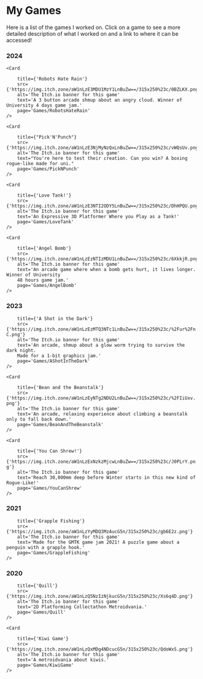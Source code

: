 

# My Games

Here is a list of the games I worked on.
Click on a game to see a more detailed description of what I worked on and a link to where it can be
accessed!

### 2024

<div className={styles.cardsContainer}>

    <Card 

        title={'Robots Hate Rain'}
        src={'https://img.itch.zone/aW1nLzE3MDU1MzY1LnBuZw==/315x250%23c/0BZLKX.png'}
        alt='The Itch.io banner for this game'
        text='A 3 button arcade shmup about an angry cloud. Winner of University 4 days game jam.'
        page='Games/RobotsHateRain'
    />

    <Card 

        title={"Pick'N'Punch"}
        src={'https://img.itch.zone/aW1nLzE3NjMyNzQxLnBuZw==/315x250%23c/vWQsUv.png'}
        alt='The Itch.io banner for this game'
        text="You're here to test their creation. Can you win? A boxing rogue-like made for uni."
        page='Games/PickNPunch'
    />

    <Card 

        title={'Love Tank!'}
        src={'https://img.itch.zone/aW1nLzE3NTI2ODY5LnBuZw==/315x250%23c/DhHPQU.png'}
        alt='The Itch.io banner for this game'
        text='An Expressive 3D Platformer Where you Play as a Tank!'
        page='Games/LoveTank'
    />

    <Card 

        title={'Angel Bomb'}
        src={'https://img.itch.zone/aW1nLzEzNTIzMDU1LnBuZw==/315x250%23c/6XkkjR.png'}
        alt='The Itch.io banner for this game'
        text='An arcade game where when a bomb gets hurt, it lives longer. Winner of University
        48 hours game jam.'
        page='Games/AngelBomb'
    />

</div>

### 2023

<div className={styles.cardsContainer}>
    <Card 

        title={'A Shot in the Dark'}
        src={'https://img.itch.zone/aW1nLzEzMTQ3NTc1LnBuZw==/315x250%23c/%2Fur%2FnC.png'}
        alt='The Itch.io banner for this game'
        text='An arcade, shmup about a glow worm trying to survive the dark night.
        Made for a 1-bit graphics jam.'
        page='Games/AShotInTheDark'
    />

    <Card 

        title={'Bean and the Beanstalk'}
        src={'https://img.itch.zone/aW1nLzEyNTg2NDU2LnBuZw==/315x250%23c/%2FIiUxv.png'}
        alt='The Itch.io banner for this game'
        text='An arcade, relaxing experience about climbing a beanstalk only to fall back down.'
        page='Games/BeanAndTheBeanstalk'
    />

    <Card 

        title={'You Can Shrew!'}
        src={'https://img.itch.zone/aW1nLzExNzkzMjcwLnBuZw==/315x250%23c/J0PLrY.png'}
        alt='The Itch.io banner for this game'
        text='Reach 30,000mm deep before Winter starts in this new kind of Rogue-Like!'
        page='Games/YouCanShrew'
    />
</div>

### 2021

<div className={styles.cardsContainer}>
    <Card 

        title={'Grapple Fishing'}
        src={'https://img.itch.zone/aW1nLzYyMDQ3MzAucG5n/315x250%23c/gb6E2z.png'}
        alt='The Itch.io banner for this game'
        text='Made for the GMTK game jam 2021! A puzzle game about a penguin with a grapple hook.'
        page='Games/GrappleFishing'
    />

</div>


### 2020

<div className={styles.cardsContainer}>
    <Card 

        title={'Quill'}
        src={'https://img.itch.zone/aW1nLzQ5NzIzNjkucG5n/315x250%23c/Xs6q4D.png'}
        alt='The Itch.io banner for this game'
        text='2D Platforming Collectathon Metroidvania.'
        page='Games/Quill'
    />

    <Card 

        title={'Kiwi Game'}
        src={'https://img.itch.zone/aW1nLzQxMDg4NDcucG5n/315x250%23c/QdoWxS.png'}
        alt='The Itch.io banner for this game'
        text='A metroidvania about kiwis.'
        page='Games/KiwiGame'
    />

</div>
